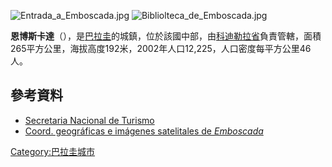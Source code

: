 [[Image:Entrada_a_Emboscada.jpg|thumb]]
[[Image:Bibliolteca_de_Emboscada.jpg|thumb]]

'''恩博斯卡達'''（{{lang-es|Emboscada}}），是[[巴拉圭|巴拉圭]]的城鎮，位於該國中部，由[[科迪勒拉省_(巴拉圭)|科迪勒拉省]]負責管轄，面積265平方公里，海拔高度192米，2002年人口12,225，人口密度每平方公里46人。

==參考資料==
* [http://www.senatur.gov.py/ Secretaria Nacional de Turismo] {{Wayback|url=http://www.senatur.gov.py/ |date=20150520071223 }}
* [http://www.fallingrain.com/world/PA/8/Emboscada.html Coord. geográficas e imágenes satelitales de ''Emboscada''] {{Wayback|url=http://www.fallingrain.com/world/PA/8/Emboscada.html |date=20160304104952 }}

{{Paraguay-geo-stub}}
[[Category:巴拉圭城市|Category:巴拉圭城市]]